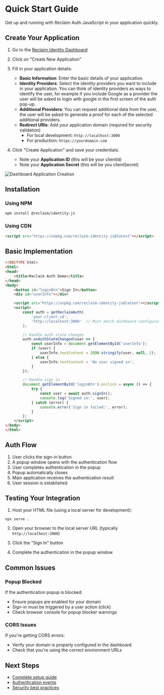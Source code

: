 # Quick Start Guide

Get up and running with Reclaim Auth JavaScript in your application quickly.

## Create Your Application

1. Go to the [Reclaim Identity Dashboard](https://identity.reclaimprotocol.org/dashboard/home)

2. Click on "Create New Application"

3. Fill in your application details:
   - **Basic Information**: Enter the basic details of your application.
   - **Identity Providers**: Select the identity providers you want to include in your application. You can think of identity providers as 
   ways to identify the user, for example if you include Google as a provider the user will be asked to login with google in the first screen of
   the auth pop-up.
   - **Additional Providers**: You can request additional data from the user, the user will be asked to generate a proof for each of the selected
   additional providers.
   - **Redirect URIs**: Add your application domain (required for security validation)
     - For local development: `http://localhost:3000`
     - For production: `https://yourdomain.com`

4. Click "Create Application" and save your credentials:
   - Note your **Application ID** (this will be your clientId)
   - Note your **Application Secret** (this will be you clientSecret)

![Dashboard Application Creation](/oauth-js/dashboard.png)

## Installation

### Using NPM
```bash
npm install @reclaim/identity-js
```

### Using CDN
```html
<script src="https://unpkg.com/reclaim-identity-js@latest"></script>
```

## Basic Implementation

```html
<!DOCTYPE html>
<html>
<head>
    <title>Reclaim Auth Demo</title>
</head>
<body>
    <button id="loginBtn">Sign In</button>
    <div id="userInfo"></div>

    <script src="https://unpkg.com/reclaim-identity-js@latest"></script>
    <script>
        const auth = getReclaimAuth(
            'your-client-id',
            'http://localhost:3000'  // Must match dashboard configuration
        );

        // Handle auth state changes
        auth.onAuthStateChanged(user => {
            const userInfo = document.getElementById('userInfo');
            if (user) {
                userInfo.textContent = JSON.stringify(user, null, 2);
            } else {
                userInfo.textContent = 'No user signed in';
            }
        });

        // Handle sign in
        document.getElementById('loginBtn').onclick = async () => {
            try {
                const user = await auth.signIn();
                console.log('Signed in:', user);
            } catch (error) {
                console.error('Sign in failed:', error);
            }
        };
    </script>
</body>
</html>
```

## Auth Flow

1. User clicks the sign-in button
2. A popup window opens with the authentication flow
3. User completes authentication in the popup
4. Popup automatically closes
5. Main application receives the authentication result
6. User session is established

## Testing Your Integration

1. Host your HTML file (using a local server for development):
```bash
npx serve .
```

2. Open your browser to the local server URL (typically `http://localhost:3000`)

3. Click the "Sign In" button

4. Complete the authentication in the popup window

## Common Issues

### Popup Blocked
If the authentication popup is blocked:
- Ensure popups are enabled for your domain
- Sign-in must be triggered by a user action (click)
- Check browser console for popup blocker warnings

### CORS Issues
If you're getting CORS errors:
- Verify your domain is properly configured in the dashboard
- Check that you're using the correct environment URLs

## Next Steps

- [Complete setup guide](/reclaim-auth-js/setup)
- [Authentication events](/reclaim-auth-js/events)
- [Security best practices](/reclaim-auth-js/security)